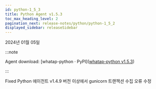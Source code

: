 ```yaml
---
id: python-1_5_3
title: Python Agent v1.5.3
toc_max_heading_level: 2
pagination_next: release-notes/python/python-1_5_2
displayed_sidebar: releaseSidebar
---
```


2024년 01월 05일

:::note

Agent download: [whatap-python · PyPI]([whatap-python v1.5.3](https://pypi.org/project/whatap-python/1.5.3/))

:::

<Status>Fixed</Status> Python 에이전트 v1.4.9 버전 이상에서 gunicorn 트랜잭션 수집 오류 수정